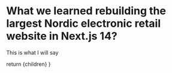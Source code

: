 
# What we learned rebuilding the largest Nordic electronic retail website in Next.js 14?

<div className="hidden group-[.practice]:block notes">
This is what I will say
</div>

  return <MainSlide >{children}</MainSlide>
}